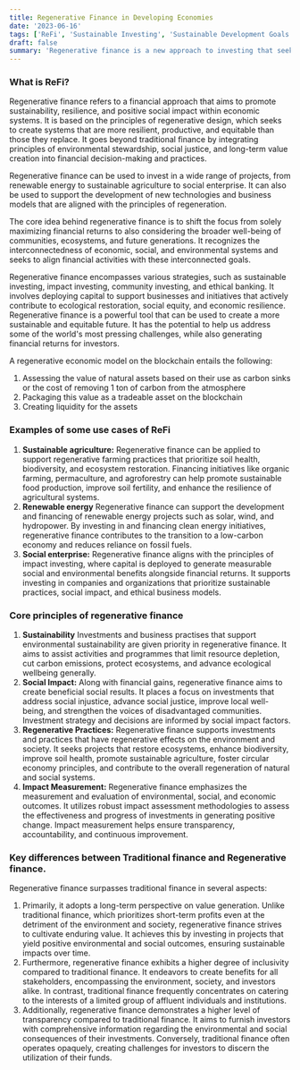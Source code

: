 ```yaml
---
title: Regenerative Finance in Developing Economies
date: '2023-06-16'
tags: ['ReFi', 'Sustainable Investing', 'Sustainable Development Goals']
draft: false
summary: 'Regenerative finance is a new approach to investing that seeks to create positive social and environmental impact in addition to financial returns. It is based on the principles of regenerative design, which seeks to create systems that are more resilient, productive, and equitable than those they replace. In this article we look take a deep dive into the introduction to regenerative finance'
---
```


### What is ReFi?

Regenerative finance refers to a financial approach that aims to promote sustainability, resilience, and positive social impact within economic systems. It is based on the principles of regenerative design, which seeks to create systems that are more resilient, productive, and equitable than those they replace. It goes beyond traditional finance by integrating principles of environmental stewardship, social justice, and long-term value creation into financial decision-making and practices.

Regenerative finance can be used to invest in a wide range of projects, from renewable energy to sustainable agriculture to social enterprise. It can also be used to support the development of new technologies and business models that are aligned with the principles of regeneration.

The core idea behind regenerative finance is to shift the focus from solely maximizing financial returns to also considering the broader well-being of communities, ecosystems, and future generations. It recognizes the interconnectedness of economic, social, and environmental systems and seeks to align financial activities with these interconnected goals.

Regenerative finance encompasses various strategies, such as sustainable investing, impact investing, community investing, and ethical banking. It involves deploying capital to support businesses and initiatives that actively contribute to ecological restoration, social equity, and economic resilience. Regenerative finance is a powerful tool that can be used to create a more sustainable and equitable future. It has the potential to help us address some of the world's most pressing challenges, while also generating financial returns for investors.

A regenerative economic model on the blockchain entails the following:

<ol>
  <li>
    Assessing the value of natural assets based on their use as carbon sinks or the cost of removing
    1 ton of carbon from the atmosphere
  </li>
  <li>Packaging this value as a tradeable asset on the blockchain</li>
  <li>Creating liquidity for the assets</li>
</ol>

### Examples of some use cases of ReFi

<ol>
  <li>
    <strong>Sustainable agriculture:</strong> Regenerative finance can be applied to support
    regenerative farming practices that prioritize soil health, biodiversity, and ecosystem
    restoration. Financing initiatives like organic farming, permaculture, and agroforestry can help
    promote sustainable food production, improve soil fertility, and enhance the resilience of
    agricultural systems.
  </li>
  <li>
    <strong>Renewable energy</strong> Regenerative finance can support the development and financing
    of renewable energy projects such as solar, wind, and hydropower. By investing in and financing
    clean energy initiatives, regenerative finance contributes to the transition to a low-carbon
    economy and reduces reliance on fossil fuels.
  </li>
  <li>
    <strong>Social enterprise:</strong> Regenerative finance aligns with the principles of impact
    investing, where capital is deployed to generate measurable social and environmental benefits
    alongside financial returns. It supports investing in companies and organizations that
    prioritize sustainable practices, social impact, and ethical business models.
  </li>
</ol>

### Core principles of regenerative finance

<ol>
  <li>
    <strong>Sustainability</strong> Investments and business practises that support environmental
    sustainability are given priority in regenerative finance. It aims to assist activities and
    programmes that limit resource depletion, cut carbon emissions, protect ecosystems, and advance
    ecological wellbeing generally.
  </li>
  <li>
    <strong>Social Impact:</strong> Along with financial gains, regenerative finance aims to create
    beneficial social results. It places a focus on investments that address social injustice,
    advance social justice, improve local well-being, and strengthen the voices of disadvantaged
    communities. Investment strategy and decisions are informed by social impact factors.
  </li>
  <li>
    <strong>Regenerative Practices:</strong> Regenerative finance supports investments and practices
    that have regenerative effects on the environment and society. It seeks projects that restore
    ecosystems, enhance biodiversity, improve soil health, promote sustainable agriculture, foster
    circular economy principles, and contribute to the overall regeneration of natural and social
    systems.
  </li>
  <li>
    <strong>Impact Measurement:</strong> Regenerative finance emphasizes the measurement and
    evaluation of environmental, social, and economic outcomes. It utilizes robust impact assessment
    methodologies to assess the effectiveness and progress of investments in generating positive
    change. Impact measurement helps ensure transparency, accountability, and continuous
    improvement.
  </li>
</ol>

### Key differences between Traditional finance and Regenerative finance.

Regenerative finance surpasses traditional finance in several aspects:

<ol>
  <li>
    Primarily, it adopts a long-term perspective on value generation. Unlike traditional finance,
    which prioritizes short-term profits even at the detriment of the environment and society,
    regenerative finance strives to cultivate enduring value. It achieves this by investing in
    projects that yield positive environmental and social outcomes, ensuring sustainable impacts
    over time.
  </li>
  <li>
    Furthermore, regenerative finance exhibits a higher degree of inclusivity compared to
    traditional finance. It endeavors to create benefits for all stakeholders, encompassing the
    environment, society, and investors alike. In contrast, traditional finance frequently
    concentrates on catering to the interests of a limited group of affluent individuals and
    institutions.
  </li>
  <li>
    Additionally, regenerative finance demonstrates a higher level of transparency compared to
    traditional finance. It aims to furnish investors with comprehensive information regarding the
    environmental and social consequences of their investments. Conversely, traditional finance
    often operates opaquely, creating challenges for investors to discern the utilization of their
    funds.
  </li>
</ol>
